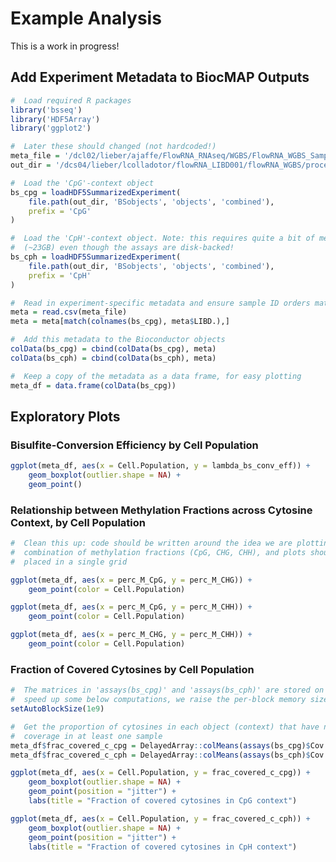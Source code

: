 # Example Analysis

This is a work in progress!

## Add Experiment Metadata to BiocMAP Outputs

```r
#  Load required R packages
library('bsseq')
library('HDF5Array')
library('ggplot2')

#  Later these should changed (not hardcoded!)
meta_file = '/dcl02/lieber/ajaffe/FlowRNA_RNAseq/WGBS/FlowRNA_WGBS_Sample_Information_with_Pheno_Info.csv'
out_dir = '/dcs04/lieber/lcolladotor/flowRNA_LIBD001/flowRNA_WGBS/processed-data/03_BiocMAP/BiocMAP_output'

#  Load the 'CpG'-context object
bs_cpg = loadHDF5SummarizedExperiment(
    file.path(out_dir, 'BSobjects', 'objects', 'combined'),
    prefix = 'CpG'
)

#  Load the 'CpH'-context object. Note: this requires quite a bit of memory
#  (~23GB) even though the assays are disk-backed!
bs_cph = loadHDF5SummarizedExperiment(
    file.path(out_dir, 'BSobjects', 'objects', 'combined'),
    prefix = 'CpH'
)

#  Read in experiment-specific metadata and ensure sample ID orders match
meta = read.csv(meta_file)
meta = meta[match(colnames(bs_cpg), meta$LIBD.),]

#  Add this metadata to the Bioconductor objects
colData(bs_cpg) = cbind(colData(bs_cpg), meta)
colData(bs_cph) = cbind(colData(bs_cph), meta)

#  Keep a copy of the metadata as a data frame, for easy plotting
meta_df = data.frame(colData(bs_cpg))
```

## Exploratory Plots

### Bisulfite-Conversion Efficiency by Cell Population

```r
ggplot(meta_df, aes(x = Cell.Population, y = lambda_bs_conv_eff)) +
    geom_boxplot(outlier.shape = NA) +
    geom_point()
```

### Relationship between Methylation Fractions across Cytosine Context, by Cell Population

```r
#  Clean this up: code should be written around the idea we are plotting each
#  combination of methylation fractions (CpG, CHG, CHH), and plots should be
#  placed in a single grid

ggplot(meta_df, aes(x = perc_M_CpG, y = perc_M_CHG)) +
    geom_point(color = Cell.Population)

ggplot(meta_df, aes(x = perc_M_CpG, y = perc_M_CHH)) +
    geom_point(color = Cell.Population)

ggplot(meta_df, aes(x = perc_M_CHG, y = perc_M_CHH)) +
    geom_point(color = Cell.Population)
```

### Fraction of Covered Cytosines by Cell Population

```r
#  The matrices in 'assays(bs_cpg)' and 'assays(bs_cph)' are stored on disk. To
#  speed up some below computations, we raise the per-block memory size
setAutoBlockSize(1e9)

#  Get the proportion of cytosines in each object (context) that have non-zero
#  coverage in at least one sample
meta_df$frac_covered_c_cpg = DelayedArray::colMeans(assays(bs_cpg)$Cov > 0)
meta_df$frac_covered_c_cph = DelayedArray::colMeans(assays(bs_cph)$Cov > 0)

ggplot(meta_df, aes(x = Cell.Population, y = frac_covered_c_cpg)) +
    geom_boxplot(outlier.shape = NA) +
    geom_point(position = "jitter") +
    labs(title = "Fraction of covered cytosines in CpG context")

ggplot(meta_df, aes(x = Cell.Population, y = frac_covered_c_cph)) +
    geom_boxplot(outlier.shape = NA) +
    geom_point(position = "jitter") +
    labs(title = "Fraction of covered cytosines in CpH context")
```
